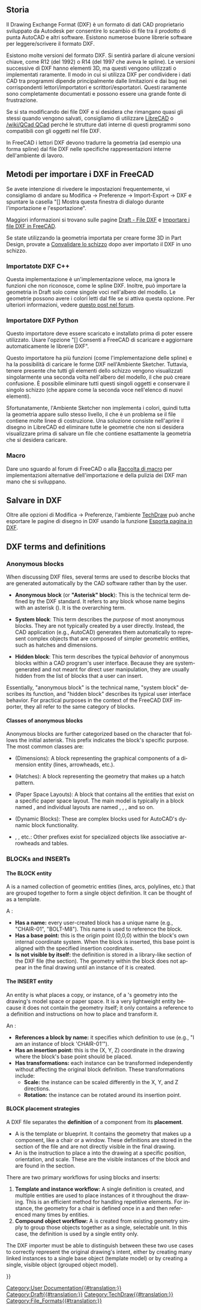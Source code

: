 <languages/>
{{TOCright}}

<span id="Background_history"></span>
== Storia ==

Il Drawing Exchange Format (DXF) è un formato di dati CAD proprietario sviluppato da Autodesk per consentire lo scambio di file tra il prodotto di punta AutoCAD e altri software. Esistono numerose buone librerie software per leggere/scrivere il formato DXF.

Esistono molte versioni del formato DXF. Si sentirà parlare di alcune versioni chiave, come R12 (del 1992) o R14 (del 1997 che aveva le spline). Le versioni successive di DXF hanno elementi 3D, ma questi vengono utilizzati o implementati raramente. Il modo in cui si utilizza DXF per condividere i dati CAD tra programmi dipende principalmente dalle limitazioni e dai bug nei corrispondenti lettori/importatori e scrittori/esportatori. Questi raramente sono completamente documentati e possono essere una grande fonte di frustrazione.

Se si sta modificando dei file DXF e si desidera che rimangano quasi gli stessi quando vengono salvati, consigliamo di utilizzare [https://en.wikipedia.org/wiki/LibreCAD LibreCAD] o [https://en.wikipedia.org /wiki/QCad QCad] perché le strutture dati interne di questi programmi sono compatibili con gli oggetti nel file DXF.

In FreeCAD i lettori DXF devono tradurre la geometria (ad esempio una forma spline) dal file DXF nelle specifiche rappresentazioni interne dell'ambiente di lavoro.

<span id="Methods_for_importing_DXF_to_FreeCAD"></span>
== Metodi per importare i DXF in FreeCAD ==

Se avete intenzione di rivedere le impostazioni frequentemente, vi consigliamo di andare su Modifica → Preferenze → Import-Export → DXF e spuntare la casella "[] Mostra questa finestra di dialogo durante l'importazione e l'esportazione".

Maggiori informazioni si trovano sulle pagine [[Draft_DXF/it|Draft - File DXF]] e [[FreeCAD_and_DXF_Import/it|Importare i file DXF in FreeCAD]].

Se state utilizzando la geometria importata per creare forme 3D in Part Design, provate a [[Sketcher_ValidateSketch/it|Convalidare lo schizzo]] dopo aver importato il DXF in uno schizzo.

<span id="C++_DXF_importer"></span>
=== Importatote DXF C++ ===

<div class="mw-translate-fuzzy">
Questa implementazione è un'implementazione veloce, ma ignora le funzioni che non riconosce, come le spline DXF. Inoltre, può importare la geometria in Draft solo come singole voci nell'albero del modello. Le geometrie possono avere i colori letti dal file se si attiva questa opzione. Per ulteriori informazioni, vedere [https://forum.freecadweb.org/viewtopic.php?f=3&t=32493 questo post nel  forum].
</div>

<span id="Python_DXF_importer"></span>
=== Importatore DXF Python ===

Questo importatore deve essere scaricato e installato prima di poter essere utilizzato. Usare l'opzione "[] Consenti a FreeCAD di scaricare e aggiornare automaticamente le librerie DXF".

Questo importatore ha più funzioni (come l'implementazione delle spline) e ha la possibilità di caricare le forme DXF nell'Ambiente Sketcher. Tuttavia, tenere presente che tutti gli elementi dello schizzo vengono visualizzati singolarmente una seconda volta nell'albero del modello, il che può creare confusione. È possibile eliminare tutti questi singoli oggetti e conservare il singolo schizzo (che appare come la seconda voce nell'elenco di nuovi elementi).

Sfortunatamente, l'Ambiente Sketcher non implementa i colori, quindi tutta la geometria appare sullo stesso livello, il che è un problema se il file contiene molte linee di costruzione. Una soluzione consiste nell'aprire il disegno in LibreCAD ed eliminare tutte le geometrie che non si desidera visualizzare prima di salvare un file che contiene esattamente la geometria che si desidera caricare.

<span id="Macros"></span>
===Macro===

Dare uno sguardo al forum di FreeCAD o alla [[Macros_recipes/it|Raccolta di macro]] per implementazioni alternative dell'importazione e della pulizia dei DXF man mano che si sviluppano.

<span id="Saving_DXF"></span>
== Salvare in DXF ==

Oltre alle opzioni di Modifica → Preferenze, l'ambiente [[TechDraw_Workbench/it|TechDraw]] può anche esportare le pagine di disegno in DXF usando la funzione [[TechDraw_ExportPageDXF/it|Esporta pagina in DXF]].


<div lang="en" dir="ltr" class="mw-content-ltr">
== DXF terms and definitions ==
</div>

<div lang="en" dir="ltr" class="mw-content-ltr">
=== Anonymous blocks ===
</div>

<div lang="en" dir="ltr" class="mw-content-ltr">
When discussing DXF files, several terms are used to describe blocks that are generated automatically by the CAD software rather than by the user.
</div> 

<div lang="en" dir="ltr" class="mw-content-ltr">
* '''Anonymous block''' (or '''"Asterisk" block'''): This is the technical term defined by the DXF standard. It refers to any block whose name begins with an asterisk ({{Incode|*}}). It is the overarching term.
</div>

<div lang="en" dir="ltr" class="mw-content-ltr">
* '''System block''': This term describes the ''purpose'' of most anonymous blocks. They are not typically created by a user directly. Instead, the CAD application (e.g., AutoCAD) generates them automatically to represent complex objects that are composed of simpler geometric entities, such as hatches and dimensions.
</div>

<div lang="en" dir="ltr" class="mw-content-ltr">
* '''Hidden block''': This term describes the typical ''behavior'' of anonymous blocks within a CAD program's user interface. Because they are system-generated and not meant for direct user manipulation, they are usually hidden from the list of blocks that a user can insert.
</div>

<div lang="en" dir="ltr" class="mw-content-ltr">
Essentially, "anonymous block" is the technical name, "system block" describes its function, and "hidden block" describes its typical user interface behavior. For practical purposes in the context of the FreeCAD DXF importer, they all refer to the same category of blocks.
</div>

<div lang="en" dir="ltr" class="mw-content-ltr">
==== Classes of anonymous blocks ====
</div>

<div lang="en" dir="ltr" class="mw-content-ltr">
Anonymous blocks are further categorized based on the character that follows the initial asterisk. This prefix indicates the block's specific purpose. The most common classes are:
</div>

<div lang="en" dir="ltr" class="mw-content-ltr">
* {{Incode|*D...}} (Dimensions): A block representing the graphical components of a dimension entity (lines, arrowheads, etc.).
* {{Incode|*X...}} (Hatches): A block representing the geometry that makes up a hatch pattern.
* {{Incode|*P...}} (Paper Space Layouts): A block that contains all the entities that exist on a specific paper space layout. The main model is typically in a block named {{Incode|*Model_Space}}, and individual layouts are named {{Incode|*Paper_Space}}, {{Incode|*Paper_Space0}}, {{Incode|*Paper_Space1}}, and so on.
* {{Incode|*U...}} (Dynamic Blocks): These are complex blocks used for AutoCAD's dynamic block functionality.
* {{Incode|*E...}}, {{Incode|*T...}}, etc.: Other prefixes exist for specialized objects like associative arrowheads and tables.
</div>

<div lang="en" dir="ltr" class="mw-content-ltr">
=== BLOCKs and INSERTs ===
</div>

<div lang="en" dir="ltr" class="mw-content-ltr">
==== The BLOCK entity ====
</div>

<div lang="en" dir="ltr" class="mw-content-ltr">
A {{Incode|BLOCK}} is a named collection of geometric entities (lines, arcs, polylines, etc.) that are grouped together to form a single object definition. It can be thought of as a template.
</div>

<div lang="en" dir="ltr" class="mw-content-ltr">
A {{Incode|BLOCK}}:
* '''Has a name:''' every user-created block has a unique name (e.g., "CHAIR-01", "BOLT-M8"). This name is used to reference the block.
* '''Has a base point:''' this is the origin point (0,0,0) within the block's own internal coordinate system. When the block is inserted, this base point is aligned with the specified insertion coordinates.
* '''Is not visible by itself:''' the {{Incode|BLOCK}} definition is stored in a library-like section of the DXF file (the {{Incode|BLOCKS}} section). The geometry within the block does not appear in the final drawing until an instance of it is created.
</div>

<div lang="en" dir="ltr" class="mw-content-ltr">
==== The INSERT entity ====
</div>

<div lang="en" dir="ltr" class="mw-content-ltr">
An {{Incode|INSERT}} entity is what places a copy, or instance, of a {{Incode|BLOCK}}'s geometry into the drawing's model space or paper space. It is a very lightweight entity because it does not contain the geometry itself; it only contains a reference to a {{Incode|BLOCK}} definition and instructions on how to place and transform it.
</div>

<div lang="en" dir="ltr" class="mw-content-ltr">
An {{Incode|INSERT}}:
* '''References a block by name:''' it specifies which {{Incode|BLOCK}} definition to use (e.g., "I am an instance of block 'CHAIR-01'").
* '''Has an insertion point:''' this is the (X, Y, Z) coordinate in the drawing where the block's base point should be placed.
* '''Has transformations:''' each instance can be transformed independently without affecting the original block definition. These transformations include:
** '''Scale:''' the instance can be scaled differently in the X, Y, and Z directions.
** '''Rotation:''' the instance can be rotated around its insertion point.
</div>

<div lang="en" dir="ltr" class="mw-content-ltr">
==== BLOCK placement strategies ====
</div>

<div lang="en" dir="ltr" class="mw-content-ltr">
A DXF file separates the '''definition''' of a component from its '''placement'''.
</div>

<div lang="en" dir="ltr" class="mw-content-ltr">
* A {{Incode|BLOCK}} is the template or blueprint. It contains the geometry that makes up a component, like a chair or a window. These definitions are stored in the {{Incode|BLOCKS}} section of the file and are not directly visible in the final drawing.
* An {{Incode|INSERT}} is the instruction to place a {{Incode|BLOCK}} into the drawing at a specific position, orientation, and scale. These are the visible instances of the block and are found in the {{Incode|ENTITIES}} section.
</div>

<div lang="en" dir="ltr" class="mw-content-ltr">
There are two primary workflows for using blocks and inserts:
</div>

<div lang="en" dir="ltr" class="mw-content-ltr">
# '''Template and instance workflow:''' A single {{Incode|BLOCK}} definition is created, and multiple {{Incode|INSERT}} entities are used to place instances of it throughout the drawing. This is an efficient method for handling repetitive elements. For instance, the geometry for a chair is defined once in a {{Incode|BLOCK}} and then referenced many times by {{Incode|INSERT}} entities.
# '''Compound object workflow:''' A {{Incode|BLOCK}} is created from existing geometry simply to group those objects together as a single, selectable unit. In this case, the {{Incode|BLOCK}} definition is used by a single {{Incode|INSERT}} entity only.
</div>

<div lang="en" dir="ltr" class="mw-content-ltr">
The DXF importer must be able to distinguish between these two use cases to correctly represent the original drawing's intent, either by creating many linked instances to a single base object (template model) or by creating a single, visible object (grouped object model).
</div>


{{Userdocnavi{{#translation:}}}}
[[Category:User Documentation{{#translation:}}]]
[[Category:Draft{{#translation:}}]]
[[Category:TechDraw{{#translation:}}]]
[[Category:File_Formats{{#translation:}}]]